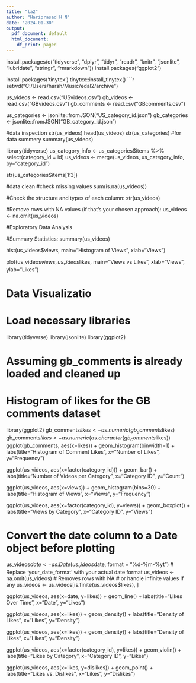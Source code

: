 ---
title: "la2"
author: "Hariprasad H N"
date: "2024-01-30"
output:
  pdf_document: default
  html_document:
    df_print: paged
---


install.packages(c("tidyverse", "dplyr", "tidyr", "readr", "knitr", "jsonlite", "lubridate", "stringr", "rmarkdown"))
install.packages("ggplot2")

install.packages('tinytex')
tinytex::install_tinytex()
```{r}

setwd("C:/Users/harsh/Music/edal2/archive")

us_videos <- read.csv("USvideos.csv")
gb_videos <- read.csv("GBvideos.csv")
gb_comments <- read.csv("GBcomments.csv")

us_categories <- jsonlite::fromJSON("US_category_id.json")
gb_categories <- jsonlite::fromJSON("GB_category_id.json")

#data inspection
str(us_videos)
head(us_videos)
str(us_categories)
#for data summery
summary(us_videos)

library(tidyverse)
us_category_info <- us_categories$items %>%
                    select(category_id = id)
us_videos <- merge(us_videos, us_category_info, by="category_id")

str(us_categories$items[1:3])

#data clean
#check missing values
sum(is.na(us_videos))

#Check the structure and types of each column:
str(us_videos)


#Remove rows with NA values (if that's your chosen approach):
us_videos <- na.omit(us_videos)

#Exploratory Data Analysis

#Summary Statistics:
summary(us_videos)

hist(us_videos$views, main="Histogram of Views", xlab="Views")


plot(us_videos$views, us_videos$likes, main="Views vs Likes", xlab="Views", ylab="Likes")

# Data Visualizatio
# Load necessary libraries
library(tidyverse)
library(jsonlite)
library(ggplot2)

# Assuming gb_comments is already loaded and cleaned up
# Histogram of likes for the GB comments dataset
library(ggplot2)
gb_comments$likes <- as.numeric(gb_comments$likes)
gb_comments$likes <- as.numeric(as.character(gb_comments$likes))
ggplot(gb_comments, aes(x=likes)) + 
  geom_histogram(binwidth=1) + 
  labs(title="Histogram of Comment Likes", x="Number of Likes", y="Frequency")
  
ggplot(us_videos, aes(x=factor(category_id))) + 
  geom_bar() + 
  labs(title="Number of Videos per Category", x="Category ID", y="Count")

ggplot(us_videos, aes(x=views)) + 
  geom_histogram(bins=30) + 
  labs(title="Histogram of Views", x="Views", y="Frequency")
  
ggplot(us_videos, aes(x=factor(category_id), y=views)) + 
  geom_boxplot() + 
  labs(title="Views by Category", x="Category ID", y="Views")

# Convert the date column to a Date object before plotting
us_videos$date <- as.Date(us_videos$date, format = "%d-%m-%yt")  # Replace 'your_date_format' with your actual date format
us_videos <- na.omit(us_videos)  # Removes rows with NA
# or handle infinite values if any
us_videos <- us_videos[is.finite(us_videos$likes), ]


ggplot(us_videos, aes(x=date, y=likes)) + 
  geom_line() + 
  labs(title="Likes Over Time", x="Date", y="Likes")

ggplot(us_videos, aes(x=likes)) + 
  geom_density() + 
  labs(title="Density of Likes", x="Likes", y="Density")

ggplot(us_videos, aes(x=likes)) + 
  geom_density() + 
  labs(title="Density of Likes", x="Likes", y="Density")

ggplot(us_videos, aes(x=factor(category_id), y=likes)) + 
  geom_violin() + 
  labs(title="Likes by Category", x="Category ID", y="Likes")

ggplot(us_videos, aes(x=likes, y=dislikes)) + 
  geom_point() + 
  labs(title="Likes vs. Dislikes", x="Likes", y="Dislikes")
  







